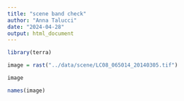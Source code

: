 ```yaml
---
title: "scene band check"
author: "Anna Talucci"
date: "2024-04-28"
output: html_document
---
```


```r
library(terra)
```

```r
image = rast("../data/scene/LC08_065014_20140305.tif")
```

```r
image
```

```r
names(image)
```